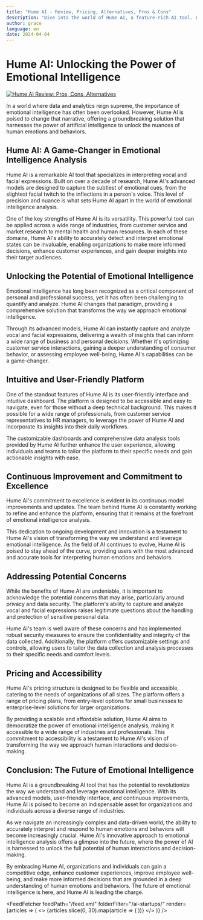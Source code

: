 ```yaml
---
title: "Hume AI - Review, Pricing, Alternatives, Pros & Cons"
description: "Dive into the world of Hume AI, a feature-rich AI tool. Learn about its features, pricing, and how it's making an impact. Don't miss out!"
author: grace
language: en
date: 2024-04-04
---
```

        
# Hume AI: Unlocking the Power of Emotional Intelligence


<BlogHeader />


[![Hume AI Review: Pros, Cons, Alternatives](/ai-startups/hume-ai.png)](https://www.hume.ai/)



In a world where data and analytics reign supreme, the importance of emotional intelligence has often been overlooked. However, Hume AI is poised to change that narrative, offering a groundbreaking solution that harnesses the power of artificial intelligence to unlock the nuances of human emotions and behaviors.

## Hume AI: A Game-Changer in Emotional Intelligence Analysis

Hume AI is a remarkable AI tool that specializes in interpreting vocal and facial expressions. Built on over a decade of research, Hume AI's advanced models are designed to capture the subtlest of emotional cues, from the slightest facial twitch to the inflections in a person's voice. This level of precision and nuance is what sets Hume AI apart in the world of emotional intelligence analysis.

One of the key strengths of Hume AI is its versatility. This powerful tool can be applied across a wide range of industries, from customer service and market research to mental health and human resources. In each of these domains, Hume AI's ability to accurately detect and interpret emotional states can be invaluable, enabling organizations to make more informed decisions, enhance customer experiences, and gain deeper insights into their target audiences.

## Unlocking the Potential of Emotional Intelligence

Emotional intelligence has long been recognized as a critical component of personal and professional success, yet it has often been challenging to quantify and analyze. Hume AI changes that paradigm, providing a comprehensive solution that transforms the way we approach emotional intelligence.

Through its advanced models, Hume AI can instantly capture and analyze vocal and facial expressions, delivering a wealth of insights that can inform a wide range of business and personal decisions. Whether it's optimizing customer service interactions, gaining a deeper understanding of consumer behavior, or assessing employee well-being, Hume AI's capabilities can be a game-changer.

## Intuitive and User-Friendly Platform

One of the standout features of Hume AI is its user-friendly interface and intuitive dashboard. The platform is designed to be accessible and easy to navigate, even for those without a deep technical background. This makes it possible for a wide range of professionals, from customer service representatives to HR managers, to leverage the power of Hume AI and incorporate its insights into their daily workflows.

The customizable dashboards and comprehensive data analysis tools provided by Hume AI further enhance the user experience, allowing individuals and teams to tailor the platform to their specific needs and gain actionable insights with ease.

## Continuous Improvement and Commitment to Excellence

Hume AI's commitment to excellence is evident in its continuous model improvements and updates. The team behind Hume AI is constantly working to refine and enhance the platform, ensuring that it remains at the forefront of emotional intelligence analysis.

This dedication to ongoing development and innovation is a testament to Hume AI's vision of transforming the way we understand and leverage emotional intelligence. As the field of AI continues to evolve, Hume AI is poised to stay ahead of the curve, providing users with the most advanced and accurate tools for interpreting human emotions and behaviors.

## Addressing Potential Concerns

While the benefits of Hume AI are undeniable, it is important to acknowledge the potential concerns that may arise, particularly around privacy and data security. The platform's ability to capture and analyze vocal and facial expressions raises legitimate questions about the handling and protection of sensitive personal data.

Hume AI's team is well aware of these concerns and has implemented robust security measures to ensure the confidentiality and integrity of the data collected. Additionally, the platform offers customizable settings and controls, allowing users to tailor the data collection and analysis processes to their specific needs and comfort levels.

## Pricing and Accessibility

Hume AI's pricing structure is designed to be flexible and accessible, catering to the needs of organizations of all sizes. The platform offers a range of pricing plans, from entry-level options for small businesses to enterprise-level solutions for larger organizations.

By providing a scalable and affordable solution, Hume AI aims to democratize the power of emotional intelligence analysis, making it accessible to a wide range of industries and professionals. This commitment to accessibility is a testament to Hume AI's vision of transforming the way we approach human interactions and decision-making.

## Conclusion: The Future of Emotional Intelligence

Hume AI is a groundbreaking AI tool that has the potential to revolutionize the way we understand and leverage emotional intelligence. With its advanced models, user-friendly interface, and continuous improvements, Hume AI is poised to become an indispensable asset for organizations and individuals across a diverse range of industries.

As we navigate an increasingly complex and data-driven world, the ability to accurately interpret and respond to human emotions and behaviors will become increasingly crucial. Hume AI's innovative approach to emotional intelligence analysis offers a glimpse into the future, where the power of AI is harnessed to unlock the full potential of human interactions and decision-making.

By embracing Hume AI, organizations and individuals can gain a competitive edge, enhance customer experiences, improve employee well-being, and make more informed decisions that are grounded in a deep understanding of human emotions and behaviors. The future of emotional intelligence is here, and Hume AI is leading the charge.


<AdComponent />


<FeedFetcher feedPath="/feed.xml" folderFilter="/ai-startups/" render={articles => (
    <>
        <Cards>
            {articles.slice(0, 30).map(article => (
                <Card key={article.link} title={article.title} href={article.link} />
            ))}
        </Cards>
    </>
)} />

